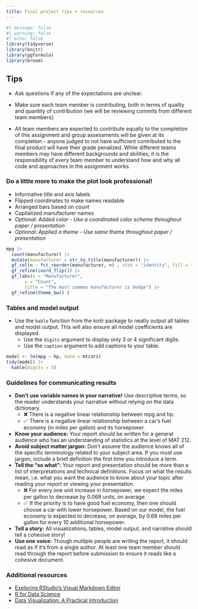 ```yaml
---
title: Final project tips + resources
---
```


```r
#| message: false
#| warning: false
#| echo: false
library(tidyverse)
library(knitr)
library(ggformula)
library(broom)
```

## Tips

-   Ask questions if any of the expectations are unclear.

-   Make sure each team member is contributing, both in terms of quality and quantity of contribution (we will be reviewing commits from different team members).

-   All team members are expected to contribute equally to the completion of this assignment and group assessments will be given at its completion - anyone judged to not have sufficient contributed to the final product will have their grade penalized. While different teams members may have different backgrounds and abilities, it is the responsibility of every team member to understand how and why all code and approaches in the assignment works.


### Do a little more to make the plot look professional!

-   Informative title and axis labels
-   Flipped coordinates to make names readable
-   Arranged bars based on count
-   Capitalized manufacturer names
-   *Optional: Added color - Use a coordinated color scheme throughout paper / presentation*
-   *Optional: Applied a theme - Use same theme throughout paper / presentation*

```r
mpg |>
  count(manufacturer) |>
  mutate(manufacturer = str_to_title(manufacturer)) |>
  gf_col(n ~ fct_reorder(manufacturer, n) , stat = "identity", fill = "steelblue") |> 
  gf_refine(coord_flip()) |> 
  gf_labs(x = "Manufacturer", 
       y = "Count", 
       title = "The most common manufacturer is Dodge") |> 
  gf_refine(theme_bw() )
```

### Tables and model output

-   Use the `kable` function from the knitr package to neatly output all tables and model output. This will also ensure all model coefficients are displayed.
    -   Use the `digits` argument to display only 3 or 4 significant digits.
    -   Use the `caption` argument to add captions to your table.

```r
model <- lm(mpg ~ hp, data = mtcars)
tidy(model) |>
  kable(digits = 3)
```

### Guidelines for communicating results

-   **Don't use variable names in your narrative!** Use descriptive terms, so the reader understands your narrative without relying on the data dictionary.
    -   ❌ There is a negative linear relationship between mpg and hp.
    -   ✅ There is a negative linear relationship between a car's fuel economy (in miles per gallon) and its horsepower.
-   **Know your audience:** Your report should be written for a general audience who has an understanding of statistics at the level of MAT 212.
-   **Avoid subject matter jargon:** Don't assume the audience knows all of the specific terminology related to your subject area. If you must use jargon, include a brief definition the first time you introduce a term.
-   **Tell the "so what":** Your report and presentation should be more than a list of interpretations and technical definitions. Focus on what the results mean, i.e. what you want the audience to know about your topic after reading your report or viewing your presentation.
    -   ❌ For every one unit increase in horsepower, we expect the miles per gallon to decrease by 0.068 units, on average.
    -   ✅ If the priority is to have good fuel economy, then one should choose a car with lower horsepower. Based on our model, the fuel economy is expected to decrease, on average, by 0.68 miles per gallon for every 10 additional horsepower.
-   **Tell a story:** All visualizations, tables, model output, and narrative should tell a cohesive story!
-   **Use one voice:** Though multiple people are writing the report, it should read as if it's from a single author. At least one team member should read through the report before submission to ensure it reads like a cohesive document.

### Additional resources

-   [Exploring RStudio's Visual Markdown Editor](https://www.rstudio.com/blog/exploring-rstudio-visual-markdown-editor/)
-   [R for Data Science](https://r4ds.had.co.nz/)
-   [Data Visualization: A Practical Introduction](https://socviz.co/index.html)
